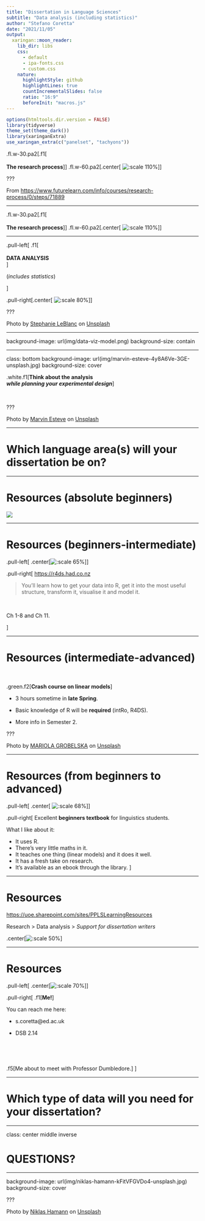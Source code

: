 ```yaml
---
title: "Dissertation in Language Sciences"
subtitle: "Data analysis (including statistics)"
author: "Stefano Coretta"
date: "2021/11/05"
output:
  xaringan::moon_reader:
    lib_dir: libs
    css:
      - default
      - ipa-fonts.css
      - custom.css
    nature:
      highlightStyle: github
      highlightLines: true
      countIncrementalSlides: false
      ratio: "16:9"
      beforeInit: "macros.js"
---
```



```r
options(htmltools.dir.version = FALSE)
library(tidyverse)
theme_set(theme_dark())
library(xaringanExtra)
use_xaringan_extra(c("panelset", "tachyons"))
```

.fl.w-30.pa2[.f1[<br><br>**The research process**]]
.fl.w-60.pa2[.center[
![:scale 110%](img/research-process.png)
]]

???

From <https://www.futurelearn.com/info/courses/research-process/0/steps/71889>

---

.fl.w-30.pa2[.f1[<br><br>**The research process**]]
.fl.w-60.pa2[.center[
![:scale 110%](img/research-process-da.png)
]]

---

.pull-left[
.f1[<br> 
<br>
**DATA ANALYSIS**<br>]

(*includes statistics*)

]

.pull-right[.center[
![:scale 80%](img/stephanie-leblanc-sGzCGGc_aaA-unsplash.jpg)
]]

???

Photo by <a href="https://unsplash.com/@sleblanc01?utm_source=unsplash&utm_medium=referral&utm_content=creditCopyText">Stephanie LeBlanc</a> on <a href="https://unsplash.com/s/photos/ant?utm_source=unsplash&utm_medium=referral&utm_content=creditCopyText">Unsplash</a>

---

background-image: url(img/data-viz-model.png)
background-size: contain

---

class: bottom
background-image: url(img/marvin-esteve-4y8A6Ve-3GE-unsplash.jpg)
background-size: cover

.white.f1[**Think about the analysis<br>*while planning your experimental design***]

<br>

???

Photo by <a href="https://unsplash.com/@tme18?utm_source=unsplash&utm_medium=referral&utm_content=creditCopyText">Marvin Esteve</a> on <a href="https://unsplash.com/s/photos/warning?utm_source=unsplash&utm_medium=referral&utm_content=creditCopyText">Unsplash</a>

---

# Which language area(s) will your dissertation be on?

---

# Resources (absolute beginners)

![](img/intro-twitter.png)



---

# Resources (beginners-intermediate)


.pull-left[
.center[![:scale 65%](img/cover.png)]
]

.pull-right[
<https://r4ds.had.co.nz>

> You’ll learn how to get your data into R, get it into the most useful structure, transform it, visualise it and model it.

<br>

Ch 1-8 and Ch 11.

]

---

# Resources (intermediate-advanced)

<br>

.green.f2[**Crash course on linear models**]

- 3 hours sometime in **late Spring**.

- Basic knowledge of R will be **required** (intRo, R4DS).

- More info in Semester 2.


???

Photo by <a href="https://unsplash.com/@mariolagr?utm_source=unsplash&utm_medium=referral&utm_content=creditCopyText">MARIOLA GROBELSKA</a> on <a href="https://unsplash.com/s/photos/shinkansen?utm_source=unsplash&utm_medium=referral&utm_content=creditCopyText">Unsplash</a>

---

# Resources (from beginners to advanced)

.pull-left[
.center[
![:scale 68%](img/bodo.png)
]
]

.pull-right[
Excellent **beginners textbook** for linguistics students.

What I like about it:

- It uses R.
- There's very little maths in it.
- It teaches one thing (linear models) and it does it well.
- It has a fresh take on research.
- It's available as an ebook through the library.
]

---

# Resources

<https://uoe.sharepoint.com/sites/PPLSLearningResources>

Research > Data analysis > *Support for dissertation writers*

.center[![:scale 50%](img/skills-centre.png)]

---

# Resources

.pull-left[
.center[![:scale 70%](img/me.jpeg)]
]

.pull-right[
.f1[**Me!**]

You can reach me here:

- s.coretta@ed.ac.uk

- DSB 2.14

<br>

<br>

.f5[Me about to meet with Professor Dumbledore.]
]

---

# Which type of data will you need for your dissertation?

---

class: center middle inverse

# QUESTIONS?

---

background-image: url(img/niklas-hamann-kFitVFGVDo4-unsplash.jpg)
background-size: cover

???

Photo by <a href="https://unsplash.com/@niklas_hamann?utm_source=unsplash&utm_medium=referral&utm_content=creditCopyText">Niklas Hamann</a> on <a href="https://unsplash.com/s/photos/beaver?utm_source=unsplash&utm_medium=referral&utm_content=creditCopyText">Unsplash</a>
